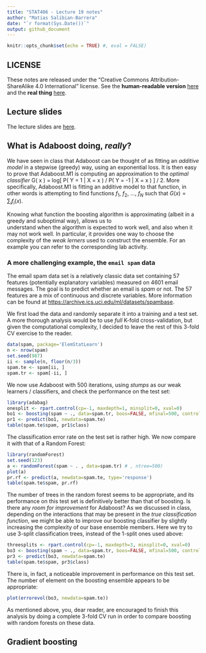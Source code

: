```yaml
---
title: "STAT406 - Lecture 19 notes"
author: "Matias Salibian-Barrera"
date: "`r format(Sys.Date())`"
output: github_document
---
```


```r
knitr::opts_chunk$set(echo = TRUE) #, eval = FALSE)
```

## LICENSE
These notes are released under the 
"Creative Commons Attribution-ShareAlike 4.0 International" license. 
See the **human-readable version** [here](https://creativecommons.org/licenses/by-sa/4.0/)
and the **real thing** [here](https://creativecommons.org/licenses/by-sa/4.0/legalcode). 

## Lecture slides

The lecture slides are [here](STAT406-17-lecture-19-preliminary.pdf).

## What is Adaboost doing, *really*? 

We have seen in class that Adaboost can be thought of as 
fitting an *additive model* in a stepwise (greedy) way,
using an exponential loss. 
It is then easy to prove that Adaboost.M1 
is computing an approximation to the *optimal classifier*
G( x ) = log[ P( Y = 1 | X = x ) / P( Y = -1 | X = x ) ] / 2.
More specifically, Adaboost.M1 is fitting an 
additive model to that function, in other words is
attempting to find functions $f_1$, $f_2$, ..., $f_N$ such that 
$G(x) = \sum_i f_i( x )$. 

Knowing what function the boosting algorithm is approximating (albeit in 
a greedy and suboptimal way), allows us to   
understand when the algorithm is expected to work well,
and also when it may not work well. 
In particular, it provides one way to choose the complexity of the 
*weak lerners* used to construct the ensemble. For an example
you can refer to the corresponding lab activity. 

### A more challenging example, the `email spam` data

The email spam data set is a relatively classic data set 
containing 57 features (potentially explanatory variables) 
measured on 4601 email messages. The goal is to predict
whether an email is *spam* or not. The 57 features are 
a mix of continuous and discrete variables. More information
can be found at
[https://archive.ics.uci.edu/ml/datasets/spambase](https://archive.ics.uci.edu/ml/datasets/spambase).

We first load the data and randomly separate it into a training and
a test set. A more thorough analysis would be to use 
*full* K-fold cross-validation, but given the computational
complexity, I decided to leave the rest of this 
3-fold CV exercise to the reader. 
```r
data(spam, package='ElemStatLearn')
n <- nrow(spam)
set.seed(987)
ii <- sample(n, floor(n/3))
spam.te <- spam[ii, ]
spam.tr <- spam[-ii, ]
```
We now use Adaboost with 500 iterations, using *stumps* as our
weak learners / classifiers, and check the performance on
the test set:
```r
library(adabag)
onesplit <- rpart.control(cp=-1, maxdepth=1, minsplit=0, xval=0)
bo1 <- boosting(spam ~ ., data=spam.tr, boos=FALSE, mfinal=500, control=onesplit)
pr1 <- predict(bo1, newdata=spam.te)
table(spam.te$spam, pr1$class)
```
The classification error rate on the test set is rather high. We now
compare it with that of a Random Forest:

```r
library(randomForest)
set.seed(123) 
a <- randomForest(spam ~ . , data=spam.tr) # , ntree=500)
plot(a)
pr.rf <- predict(a, newdata=spam.te, type='response')
table(spam.te$spam, pr.rf)
```

The number of trees in the random forest seems to be appropriate, and its
performance on this test set is definitively better than that of 
boosting. Is there any *room for improvement* for Adaboost? 
As we discussed in class, depending on the interactions that may be 
present in the *true classification function*, we might be able to 
improve our boosting classifier by slightly increasing the complexity
of our base ensemble members. Here we try to use 3-split classification
trees, instead of the 1-split ones used above:
```r
threesplits <- rpart.control(cp=-1, maxdepth=3, minsplit=0, xval=0)
bo3 <- boosting(spam ~ ., data=spam.tr, boos=FALSE, mfinal=500, control=threesplits)
pr3 <- predict(bo3, newdata=spam.te)
table(spam.te$spam, pr3$class)
```
There is, in fact, a noticeable improvement in performance on this
test set. The number of element on the boosting ensemble appears to be
appropriate:

```r
plot(errorevol(bo3, newdata=spam.te))
```

As mentioned above, you, dear reader, are encouraged to finish this analysis
by doing a complete 3-fold CV run in order to compare boosting with random 
forests on these data. 

## Gradient boosting




